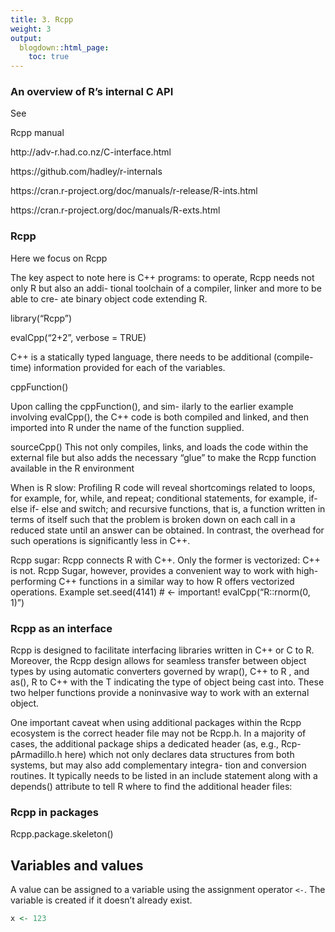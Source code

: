 ```yaml
---
title: 3. Rcpp 
weight: 3
output:
  blogdown::html_page:
    toc: true
---
```


### An overview of R's internal C API

See

Rcpp manual

http://adv-r.had.co.nz/C-interface.html

https://github.com/hadley/r-internals

https://cran.r-project.org/doc/manuals/r-release/R-ints.html

https://cran.r-project.org/doc/manuals/R-exts.html


### Rcpp

Here we focus on Rcpp

The key aspect to note here is C++
programs: to operate, Rcpp needs not only R but also an addi-
tional toolchain of a compiler, linker and more to be able to cre-
ate binary object code extending R.

library("Rcpp")

evalCpp("2+2", verbose = TRUE)

C++ is a statically typed language, there needs to be additional
(compile-time) information provided for each of the variables.

cppFunction()

Upon calling the cppFunction(), and sim-
ilarly to the earlier example involving evalCpp(), the C++
code is both compiled and linked, and then imported into R under
the name of the function supplied.

sourceCpp() This not only compiles, links,
and loads the code within the external file but also adds the
necessary “glue” to make the Rcpp function available in the R
environment

When is R slow: Profiling R code will reveal
shortcomings related to loops, for example, for, while, and
repeat; conditional statements, for example, if-else if-
else and switch; and recursive functions, that is, a function
written in terms of itself such that the problem is broken down
on each call in a reduced state until an answer can be obtained.
In contrast, the overhead for such operations is significantly less
in C++.

Rcpp sugar: Rcpp connects R with C++. Only the former is vectorized: C++
is not. Rcpp Sugar, however, provides a convenient way to work
with high-performing C++ functions in a similar way to how
R offers vectorized operations. Example
set.seed(4141) # <- important!
evalCpp("R::rnorm(0, 1)")

### Rcpp as an interface

Rcpp is designed to facilitate interfacing libraries written in C++ or C to R.
Moreover, the Rcpp design allows
for seamless transfer between object types by using automatic
converters governed by wrap(), C++ to R , and as<T>(), R
to C++ with the T indicating the type of object being cast into.
These two helper functions provide a noninvasive way to work
with an external object.

One important caveat when
using additional packages within the Rcpp ecosystem is the
correct header file may not be Rcpp.h. In a majority of cases,
the additional package ships a dedicated header (as, e.g., Rcp-
pArmadillo.h here) which not only declares data structures
from both systems, but may also add complementary integra-
tion and conversion routines. It typically needs to be listed in
an include statement along with a depends() attribute to
tell R where to find the additional header files:


### Rcpp in packages

Rcpp.package.skeleton()


## Variables and values

A value can be assigned to a variable using the assignment operator `<-`. The variable is created if it doesn't already exist.

```r
x <- 123
```


